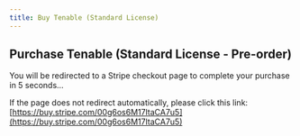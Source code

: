 ```yaml
---
title: Buy Tenable (Standard License)
---
```



<Head>
  <meta httpEquiv="refresh" content="5; url='https://buy.stripe.com/00g6os6M17ltaCA7u5'" />
</Head>

## Purchase Tenable (Standard License - Pre-order)

You will be redirected to a Stripe checkout page to complete your purchase in 5 seconds…

If the page does not redirect automatically, please click this link: [https://buy.stripe.com/00g6os6M17ltaCA7u5](https://buy.stripe.com/00g6os6M17ltaCA7u5)
